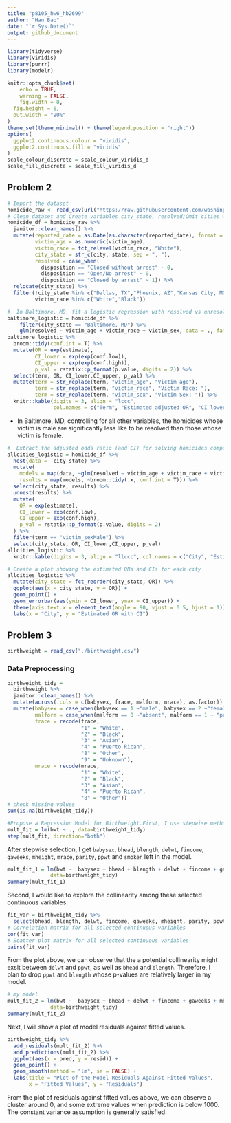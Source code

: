 ```yaml
---
title: "p8105_hw6_hb2699"
author: "Han Bao"
date: "`r Sys.Date()`"
output: github_document
---
```


```r
library(tidyverse)
library(viridis)
library(purrr)
library(modelr)

knitr::opts_chunk$set(
	echo = TRUE,
	warning = FALSE,
	fig.width = 8, 
  fig.height = 6,
  out.width = "90%"
)
theme_set(theme_minimal() + theme(legend.position = "right"))
options(
  ggplot2.continuous.colour = "viridis",
  ggplot2.continuous.fill = "viridis"
)
scale_colour_discrete = scale_colour_viridis_d
scale_fill_discrete = scale_fill_viridis_d
```
## Problem 2 

```r
# Import the dataset
homicide_raw <- read_csv(url("https://raw.githubusercontent.com/washingtonpost/data-homicides/master/homicide-data.csv"), na = c("", "NA", "Unknown"))
# Clean dataset and Create variables city_state, resolved;Omit cities without victim race reports and error city;Limit victim_race to white or black
homicide_df = homicide_raw %>% 
  janitor::clean_names() %>%
  mutate(reported_date = as.Date(as.character(reported_date), format = "%Y%m%d"),
         victim_age = as.numeric(victim_age),
         victim_race = fct_relevel(victim_race, "White"),
         city_state = str_c(city, state, sep = ", "),
         resolved = case_when(
           disposition == "Closed without arrest" ~ 0,
           disposition == "Open/No arrest" ~ 0,
           disposition == "Closed by arrest" ~ 1)) %>% 
  relocate(city_state) %>% 
  filter(!city_state %in% c("Dallas, TX","Phoenix, AZ","Kansas City, MO","Tulsa, AL"),
         victim_race %in% c("White","Black"))
```
```r
#  In Baltimore, MD, fit a logistic regression with resolved vs unresolved as the outcome and victim age, sex and race as predictors.And Obtain the estimate and CI of the adjusted odds ratio for solving homicides comparing male victims to female victims keeping all other variables fixed.
baltimore_logistic = homicide_df %>%
    filter(city_state == "Baltimore, MD") %>% 
    glm(resolved ~ victim_age + victim_race + victim_sex, data = ., family = binomial(link = "logit")) 
baltimore_logistic %>% 
  broom::tidy(conf.int = T) %>% 
  mutate(OR = exp(estimate),
         CI_lower = exp(exp(conf.low)),
         CI_upper = exp(exp(conf.high)),
         p_val = rstatix::p_format(p.value, digits = 2)) %>% 
  select(term, OR, CI_lower,CI_upper, p_val) %>% 
  mutate(term = str_replace(term, "victim_age", "Victim age"),
         term = str_replace(term, "victim_race", "Victim Race: "),
         term = str_replace(term, "victim_sex", "Victim Sex: ")) %>% 
  knitr::kable(digits = 3, align = "lccc", 
               col.names = c("Term", "Estimated adjusted OR", "CI lower bound", "CI upper bound", "p-value"))
```

* In Baltimore, MD, controlling for all other variables, the homicides whose victim is male are significantly less like to be resolved than those whose victim is female.

```r
#  Extract the adjusted odds ratio (and CI) for solving homicides comparing male victims to female victims from all the cities.
allcities_logistic = homicide_df %>% 
  nest(data = -city_state) %>% 
  mutate(
    models = map(data, ~glm(resolved ~ victim_age + victim_race + victim_sex, data = ., family = binomial(link = "logit"))),
    results = map(models, ~broom::tidy(.x, conf.int = T))) %>% 
  select(city_state, results) %>% 
  unnest(results) %>% 
  mutate(
    OR = exp(estimate),
    CI_lower = exp(conf.low),
    CI_upper = exp(conf.high),
    p_val = rstatix::p_format(p.value, digits = 2)
  ) %>% 
  filter(term == "victim_sexMale") %>% 
  select(city_state, OR, CI_lower,CI_upper, p_val) 
allcities_logistic %>% 
  knitr::kable(digits = 3, align = "llccc", col.names = c("City", "Estimated adjusted OR", "CI lower bound", "CI upper bound", "p-value"))
```
```r
# Create a plot showing the estimated ORs and CIs for each city
allcities_logistic %>% 
  mutate(city_state = fct_reorder(city_state, OR)) %>%
  ggplot(aes(x = city_state, y = OR)) +
  geom_point() +
  geom_errorbar(aes(ymin = CI_lower, ymax = CI_upper)) +
  theme(axis.text.x = element_text(angle = 90, vjust = 0.5, hjust = 1)) +
  labs(x = "City", y = "Estimated OR with CI")
```

## Problem 3
```r
birthweight = read_csv("./birthweight.csv")
```

### Data Preprocessing

```r
birthweight_tidy =
  birthweight %>% 
  janitor::clean_names() %>%
  mutate(across(.cols = c(babysex, frace, malform, mrace), as.factor)) %>%
  mutate(babysex = case_when(babysex == 1 ~"male", babysex == 2 ~"female"),
         malform = case_when(malform == 0 ~"absent", malform == 1 ~ "present"),
         frace = recode(frace, 
                        "1" = "White", 
                        "2" = "Black", 
                        "3" = "Asian", 
                        "4" = "Puerto Rican", 
                        "8" = "Other", 
                        "9" = "Unknown"),
         mrace = recode(mrace, 
                        "1" = "White", 
                        "2" = "Black", 
                        "3" = "Asian", 
                        "4" = "Puerto Rican", 
                        "8" = "Other"))
# check missing values
sum(is.na(birthweight_tidy))
```

```r
#Propose a Regression Model for Birthweight.First, I use stepwise method to select variables.
mult_fit = lm(bwt ~ ., data=birthweight_tidy)
step(mult_fit, direction="both")
```

After stepwise selection, I get `babysex`, `bhead`, `blength`, `delwt`, `fincome`, `gaweeks`, `mheight`, `mrace`, `parity`, `ppwt` and `smoken` left in the model.

```r
mult_fit_1 = lm(bwt ~  babysex + bhead + blength + delwt + fincome + gaweeks + mheight + mrace + parity + ppwt + smoken,
              data=birthweight_tidy)
summary(mult_fit_1)
```

Second, I would like to explore the collinearity among these selected continuous variables.

```r
fit_var = birthweight_tidy %>%
  select(bhead, blength, delwt, fincome, gaweeks, mheight, parity, ppwt, smoken)
# Correlation matrix for all selected continuous variables
cor(fit_var)
# Scatter plot matrix for all selected continuous variables
pairs(fit_var)
```

From the plot above, we can observe that the a potential collinearity might exsit between `delwt` and `ppwt`, as well as `bhead` and `blength`. Therefore, I plan to drop `ppwt` and `blength` whose p-values are relatively larger in my model.

```r
# my model
mult_fit_2 = lm(bwt ~  babysex + bhead + delwt + fincome + gaweeks + mheight + mrace + parity + smoken,
              data=birthweight_tidy)
summary(mult_fit_2)
```

Next, I will show a plot of model residuals against fitted values.

```r
birthweight_tidy %>%
  add_residuals(mult_fit_2) %>%
  add_predictions(mult_fit_2) %>%
  ggplot(aes(x = pred, y = resid)) +
  geom_point() +
  geom_smooth(method = "lm", se = FALSE) +
  labs(title = "Plot of the Model Residuals Against Fitted Values",
       x = "Fitted Values", y = "Residuals") 
```

From the plot of residuals against fitted values above, we can observe a cluster around 0, and some extreme values when prediction is below 1000. The constant variance assumption is generally satisfied.
